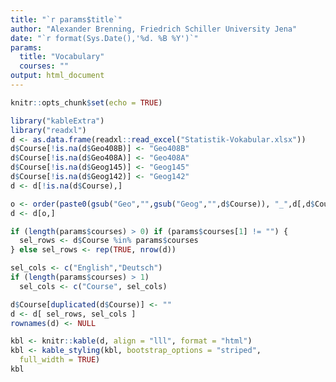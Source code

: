 ```yaml
---
title: "`r params$title`"
author: "Alexander Brenning, Friedrich Schiller University Jena"
date: "`r format(Sys.Date(),'%d. %B %Y')`"
params:
  title: "Vocabulary"
  courses: ""
output: html_document
---
```


```r
knitr::opts_chunk$set(echo = TRUE)

library("kableExtra")
library("readxl")
d <- as.data.frame(readxl::read_excel("Statistik-Vokabular.xlsx"))
d$Course[!is.na(d$Geo408B)] <- "Geo408B"
d$Course[!is.na(d$Geo408A)] <- "Geo408A"
d$Course[!is.na(d$Geog145)] <- "Geog145"
d$Course[!is.na(d$Geog142)] <- "Geog142"
d <- d[!is.na(d$Course),]

o <- order(paste0(gsub("Geo","",gsub("Geog","",d$Course)), "_",d[,d$Course],c(1:nrow(d))))
d <- d[o,]

if (length(params$courses) > 0) if (params$courses[1] != "") {
  sel_rows <- d$Course %in% params$courses
} else sel_rows <- rep(TRUE, nrow(d))

sel_cols <- c("English","Deutsch")
if (length(params$courses) > 1) 
  sel_cols <- c("Course", sel_cols)

d$Course[duplicated(d$Course)] <- ""
d <- d[ sel_rows, sel_cols ]
rownames(d) <- NULL

```


```r
kbl <- knitr::kable(d, align = "lll", format = "html")
kbl <- kable_styling(kbl, bootstrap_options = "striped",
  full_width = TRUE)
kbl

```
